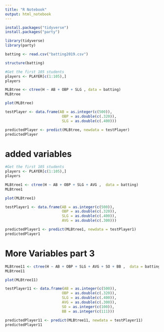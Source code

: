```yaml
---
title: "R Notebook"
output: html_notebook
---
```


```r
install.packages("tidyverse")
install.packages("party")
```

```r
library(tidyverse)
library(party)
```

```r
batting <- read.csv("batting2019.csv")

structure(batting)
```


```r
#Get the first 105 students
players <- PLAYER[c(1:105),]
players
```

```r
MLBtree <- ctree(H ~ AB + OBP + SLG , data = batting)
MLBtree
```

```r
plot(MLBtree)
```



```r
testPlayer <- data.frame(AB = as.integer(c(500)),
                          OBP = as.double(c(.320)),
                          SLG = as.double(c(.400)))

predictedPlayer <- predict(MLBtree, newdata = testPlayer)
predictedPlayer
```


#  added variables 
```r
#Get the first 105 students
players <- PLAYER[c(1:105),]
players
```


```r
MLBtree1 <- ctree(H ~ AB + OBP + SLG + AVG ,  data = batting)
MLBtree1
```


```r
plot(MLBtree1)
```

```r
testPlayer1 <- data.frame(AB = as.integer(c(500)),
                          OBP = as.double(c(.320)),
                          SLG = as.double(c(.400)),
                          AVG = as.double(c(.300)))

predictedPlayer1 <- predict(MLBtree1, newdata = testPlayer1)
predictedPlayer1
```


# More Variables part 3

```r
MLBtree11 <- ctree(H ~ AB + OBP + SLG + AVG + SO + BB ,  data = batting)
MLBtree11
```


```r
plot(MLBtree11)
```


```r
testPlayer11 <- data.frame(AB = as.integer(c(500)),
                          OBP = as.double(c(.320)),
                          SLG = as.double(c(.400)),
                          AVG = as.double(c(.300)),
                          SO = as.integer(c(100)),
                          BB = as.integer(c(111)))

predictedPlayer11 <- predict(MLBtree11, newdata = testPlayer11)
predictedPlayer11
```
